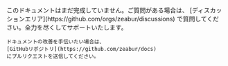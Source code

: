 
<Callout>
    このドキュメントはまだ完成していません。ご質問がある場合は、
    [ディスカッションエリア](https://github.com/orgs/zeabur/discussions)
    で質問してください。全力を尽くしてサポートいたします。

    ドキュメントの改善を手伝いたい場合は、
    [GitHubリポジトリ](https://github.com/zeabur/docs)
    にプルリクエストを送信してください。
</Callout>